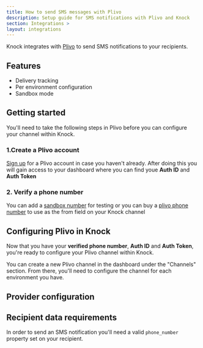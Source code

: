 ```yaml
---
title: How to send SMS messages with Plivo
description: Setup guide for SMS notifications with Plivo and Knock
section: Integrations >
layout: integrations
---
```



Knock integrates with [Plivo](https://www.plivo.com/) to send SMS notifications to your recipients.

## Features

- Delivery tracking
- Per environment configuration
- Sandbox mode

## Getting started

You'll need to take the following steps in Plivo before you can configure your channel within Knock.

### 1.Create a Plivo account

[Sign up](https://console.plivo.com/accounts/register/) for a Plivo account in case you haven't already.
After doing this you will gain access to your dashboard where you can find youe **Auth ID** and **Auth Token**

### 2. Verify a phone number

You can add a [sandbox number](https://console.plivo.com/phone-numbers/sandbox-numbers/) for testing or you can buy a
[plivo phone number](https://console.plivo.com/active-phone-numbers/) to use as the from field on your Knock channel

## Configuring Plivo in Knock

Now that you have your **verified phone number**, **Auth ID** and **Auth Token**, you're ready to configure your Plivo channel within Knock.

You can create a new Plivo channel in the dashboard under the "Channels" section. From there, you'll need to configure the channel for each environment you have.

## Provider configuration

<Attributes>
  <Attribute
    name="Authentication ID"
    type="string*"
    description="The authentication ID from Plivo"
  />
  <Attribute
    name="Authentication token"
    type="string*"
    description="The authentication token from Plivo."
  />
  <Attribute
    name="From phone number"
    type="string*"
    description="The phone number to send messages from."
  />
  <Attribute
    name="Short code"
    type="string*"
    description="The short code to send messages from."
  />
  <Attribute
    name="Sender ID"
    type="string*"
    description="The Sender ID to send messages from."
  />
</Attributes>

## Recipient data requirements

In order to send an SMS notification you'll need a valid `phone_number` property set on your recipient.
